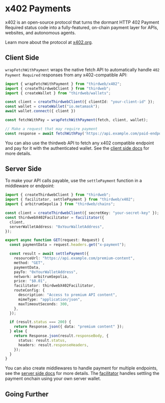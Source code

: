 
# x402 Payments

x402 is an open-source protocol that turns the dormant HTTP 402 Payment Required status code into a fully-featured, on-chain payment layer for APIs, websites, and autonomous agents.

Learn more about the protocol at [x402.org](https://x402.org).

<ArticleIconCard
  title="x402 Playground"
  description="Try out x402 payments in our live playground"
  icon={ReactIcon}
  href="https://playground.thirdweb.com/payments/x402"
/>

## Client Side

`wrapFetchWithPayment` wraps the native fetch API to automatically handle `402 Payment Required` responses from any x402-compatible API:

```typescript
import { wrapFetchWithPayment } from "thirdweb/x402";
import { createThirdwebClient } from "thirdweb";
import { createWallet } from "thirdweb/wallets";

const client = createThirdwebClient({ clientId: "your-client-id" });
const wallet = createWallet("io.metamask");
await wallet.connect({ client })

const fetchWithPay = wrapFetchWithPayment(fetch, client, wallet);

// Make a request that may require payment
const response = await fetchWithPay('https://api.example.com/paid-endpoint');
```

You can also use the thirdweb API to fetch any x402 compatible endpoint and pay for it with the authenticated wallet. See the [client side docs](/payments/x402/client) for more details.

## Server Side

To make your API calls payable, use the `settlePayment` function in a middleware or endpoint:

```typescript
import { createThirdwebClient } from "thirdweb";
import { facilitator, settlePayment } from "thirdweb/x402";
import { arbitrumSepolia } from "thirdweb/chains";

const client = createThirdwebClient({ secretKey: "your-secret-key" });
const thirdwebX402Facilitator = facilitator({
  client,
  serverWalletAddress: "0xYourWalletAddress",
});

export async function GET(request: Request) {
  const paymentData = request.headers.get("x-payment");

  const result = await settlePayment({
    resourceUrl: "https://api.example.com/premium-content",
    method: "GET",
    paymentData,
    payTo: "0xYourWalletAddress",
    network: arbitrumSepolia,
    price: "$0.01",
    facilitator: thirdwebX402Facilitator,
    routeConfig: {
      description: "Access to premium API content",
      mimeType: "application/json",
      maxTimeoutSeconds: 300,
    },
  });

  if (result.status === 200) {
    return Response.json({ data: "premium content" });
  } else {
    return Response.json(result.responseBody, {
      status: result.status,
      headers: result.responseHeaders,
    });
  }
}
```

You can also create middlewares to handle payment for multiple endpoints, see the [server side docs](/payments/x402/server) for more details. The [facilitator](/payments/x402/facilitator) handles settling the payment onchain using your own server wallet.

## Going Further

<div className="grid grid-cols-1 md:grid-cols-2 gap-4 mt-6">
  <ArticleIconCard
    title="Client Side"
    description="Learn how to interact with x402-compatible APIs from your client applications"
    icon={TypeScriptIcon}
    href="/payments/x402/client"
  />
  <ArticleIconCard
    title="Server Side"
    description="Accept x402 payments in your APIs with middleware or dedicated endpoints"
    icon={EngineIcon}
    href="/payments/x402/server"
  />
  <ArticleIconCard
    title="Facilitator API"
    description="Configure the facilitator service to verify and settle payments"
    icon={EngineIcon}
    href="/payments/x402/facilitator"
  />
</div>